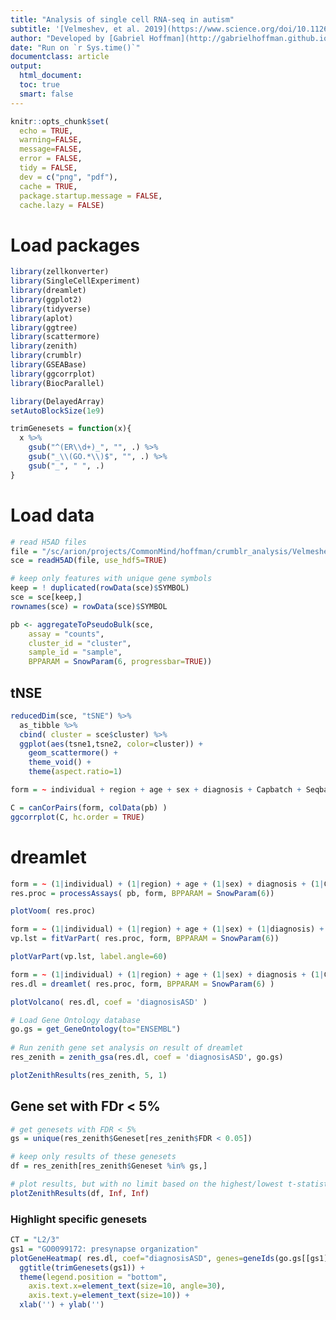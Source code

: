 ```yaml
---
title: "Analysis of single cell RNA-seq in autism"
subtitle: '[Velmeshev, et al. 2019](https://www.science.org/doi/10.1126/science.aav8130)'
author: "Developed by [Gabriel Hoffman](http://gabrielhoffman.github.io/)"
date: "Run on `r Sys.time()`"
documentclass: article
output: 
  html_document:
  toc: true
  smart: false
---
```




<!---

cd /sc/arion/projects/CommonMind/hoffman/dreamlet_analysis/Velmeshev_2019
ml git
R

system("git pull"); rmarkdown::render("Velmeshev_2019.Rmd")



https://hoffmg01.hpc.mssm.edu/dreamlet_analysis/Velmeshev_2019/Velmeshev_2019.html

--->


```r
knitr::opts_chunk$set(
  echo = TRUE,
  warning=FALSE,
  message=FALSE,
  error = FALSE,
  tidy = FALSE,
  dev = c("png", "pdf"),
  cache = TRUE,
  package.startup.message = FALSE,
  cache.lazy = FALSE)
```

# Load packages
```r
library(zellkonverter)
library(SingleCellExperiment)
library(dreamlet)
library(ggplot2)
library(tidyverse)
library(aplot)
library(ggtree)
library(scattermore)
library(zenith)
library(crumblr)
library(GSEABase)
library(ggcorrplot)
library(BiocParallel)

library(DelayedArray)
setAutoBlockSize(1e9)

trimGenesets = function(x){
  x %>%
    gsub("^(ER\\d+)_", "", .) %>% 
    gsub("_\\(GO.*\\)$", "", .) %>% 
    gsub("_", " ", .)
}
```

# Load data
```r
# read H5AD files
file = "/sc/arion/projects/CommonMind/hoffman/crumblr_analysis/Velmeshev_2019/data/Velmeshev_2019.h5ad"
sce = readH5AD(file, use_hdf5=TRUE)

# keep only features with unique gene symbols
keep = ! duplicated(rowData(sce)$SYMBOL)
sce = sce[keep,]
rownames(sce) = rowData(sce)$SYMBOL

pb <- aggregateToPseudoBulk(sce,
    assay = "counts",     
    cluster_id = "cluster",  
    sample_id = "sample", 
    BPPARAM = SnowParam(6, progressbar=TRUE))
```

## tNSE
```r
reducedDim(sce, "tSNE") %>%
  as_tibble %>%
  cbind( cluster = sce$cluster) %>% 
  ggplot(aes(tsne1,tsne2, color=cluster)) +
    geom_scattermore() +
    theme_void() +
    theme(aspect.ratio=1)
```
    

```r
form = ~ individual + region + age + sex + diagnosis + Capbatch + Seqbatch + post.mortem.interval..hours. + RNA.Integrity.Number

C = canCorPairs(form, colData(pb) )
ggcorrplot(C, hc.order = TRUE)
```



# dreamlet
```r
form = ~ (1|individual) + (1|region) + age + (1|sex) + diagnosis + (1|Capbatch) + (1|Seqbatch) + post.mortem.interval..hours. + RNA.Integrity.Number
res.proc = processAssays( pb, form, BPPARAM = SnowParam(6))
```


```r
plotVoom( res.proc)
```

```r
form = ~ (1|individual) + (1|region) + age + (1|sex) + (1|diagnosis) + (1|Capbatch) + (1|Seqbatch) + post.mortem.interval..hours. + RNA.Integrity.Number
vp.lst = fitVarPart( res.proc, form, BPPARAM = SnowParam(6))
```



```r
plotVarPart(vp.lst, label.angle=60) 
```


```r
form = ~ (1|individual) + (1|region) + age + (1|sex) + diagnosis + (1|Capbatch) + (1|Seqbatch) + post.mortem.interval..hours. + RNA.Integrity.Number
res.dl = dreamlet( res.proc, form, BPPARAM = SnowParam(6) )
```


```r
plotVolcano( res.dl, coef = 'diagnosisASD' )
```

```r
# Load Gene Ontology database 
go.gs = get_GeneOntology(to="ENSEMBL")
   
# Run zenith gene set analysis on result of dreamlet
res_zenith = zenith_gsa(res.dl, coef = 'diagnosisASD', go.gs)
```


```r
plotZenithResults(res_zenith, 5, 1)
```



## Gene set with FDr < 5%
```r
# get genesets with FDR < 5%
gs = unique(res_zenith$Geneset[res_zenith$FDR < 0.05])

# keep only results of these genesets
df = res_zenith[res_zenith$Geneset %in% gs,]

# plot results, but with no limit based on the highest/lowest t-statistic
plotZenithResults(df, Inf, Inf)
```



### Highlight specific genesets
```r
CT = "L2/3"
gs1 = "GO0099172: presynapse organization"
plotGeneHeatmap( res.dl, coef="diagnosisASD", genes=geneIds(go.gs[[gs1]]), assays=CT, transpose=TRUE) + 
  ggtitle(trimGenesets(gs1)) + 
  theme(legend.position = "bottom",
    axis.text.x=element_text(size=10, angle=30),
    axis.text.y=element_text(size=10)) + 
  xlab('') + ylab('') 
```

